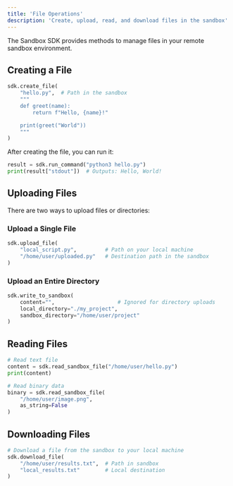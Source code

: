 ```yaml
---
title: 'File Operations'
description: 'Create, upload, read, and download files in the sandbox'
---
```


The Sandbox SDK provides methods to manage files in your remote sandbox environment.

## Creating a File

```python
sdk.create_file(
    "hello.py",  # Path in the sandbox
    """
    def greet(name):
        return f"Hello, {name}!"

    print(greet("World"))
    """
)
```

After creating the file, you can run it:

```python
result = sdk.run_command("python3 hello.py")
print(result["stdout"])  # Outputs: Hello, World!
```

## Uploading Files

There are two ways to upload files or directories:

### Upload a Single File

```python
sdk.upload_file(
    "local_script.py",         # Path on your local machine
    "/home/user/uploaded.py"   # Destination path in the sandbox
)
```

### Upload an Entire Directory

```python
sdk.write_to_sandbox(
    content="",                    # Ignored for directory uploads
    local_directory="./my_project",
    sandbox_directory="/home/user/project"
)
```

## Reading Files

```python
# Read text file
content = sdk.read_sandbox_file("/home/user/hello.py")
print(content)

# Read binary data
binary = sdk.read_sandbox_file(
    "/home/user/image.png",
    as_string=False
)
```

## Downloading Files

```python
# Download a file from the sandbox to your local machine
sdk.download_file(
    "/home/user/results.txt",  # Path in sandbox
    "local_results.txt"        # Local destination
)
```